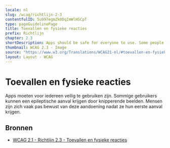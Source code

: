 ```yaml
---
locale: nl
slug: /wcag/richtlijn-2-3
contentfulID: 5u997egmZk0DqImWlH5CpT
type: pageGuidelinePage
title: Toevallen en fysieke reacties
prefix: Richtlijn
chapter: 2.3
shortDescription: Apps should be safe for everyone to use. Some people can have a seizure because of flashing images.
thumbnail: WCAG 2.3 - Image
source: "https://www.w3.org/Translations/WCAG21-nl/#toevallen-en-fysieke-reacties"
layout: Layout - WCAG
---
```


# Toevallen en fysieke reacties

Apps moeten voor iedereen veilig te gebruiken zijn. Sommige gebruikers kunnen een epileptische aanval krijgen door knipperende beelden. Mensen zijn zich vaak pas bewust van deze aandoening nadat ze hun eerste aanval krijgen.

## Bronnen

- [WCAG 2.1 - Richtlijn 2.3 - Toevallen en fysieke reacties](https://www.w3.org/Translations/WCAG21-nl/#toevallen-en-fysieke-reacties)